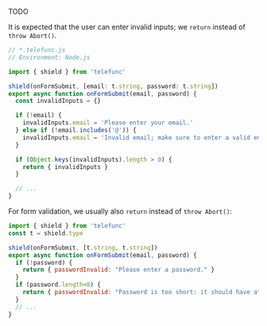 TODO

It is expected that the user can enter invalid inputs; we `return` instead of `throw Abort()`.

```js
// *.telefunc.js
// Environment: Node.js

import { shield } from 'telefunc'

shield(onFormSubmit, [email: t.string, password: t.string])
export async function onFormSubmit(email, password) {
  const invalidInputs = {}

  if (!email) {
    invalidInputs.email = 'Please enter your email.'
  } else if (!email.includes('@')) {
    invalidInputs.email = 'Invalid email; make sure to enter a valid email.'
  }

  if (Object.keys(invalidInputs).length > 0) {
    return { invalidInputs }
  }

  // ...
}
```

For form validation, we usually also `return` instead of `throw Abort()`:

```js
import { shield } from 'telefunc'
const t = shield.type

shield(onFormSubmit, [t.string, t.string])
export async function onFormSubmit(email, password) {
  if (!password) {
    return { passwordInvalid: "Please enter a password." }
  }
  if (password.length<8) {
    return { passwordInvalid: "Password is too short: it should have at least 8 charachters." }
  }
  // ...
}
```

